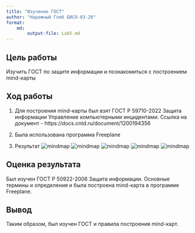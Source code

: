 ```yaml
---
title: "Изучение ГОСТ"
author: "Нарожный Глеб БИСО-03-20"
format: 
    md:
        output-file: Lab5.md
---
```


## Цель работы

Изучить ГОСТ по защите информации и познакомиться с построением mind-карты

## Ход работы

1.  Для построения mind-карты был взят ГОСТ Р 59710-2022 Защита информации Управление компьютерными инцидентами. Ссылка на документ - https://docs.cntd.ru/document/1200194356

2.  Была использована программа Freeplane

3.  Результат
![mindmap](~/Gost/mindmap1.jpg) 
![mindmap](~/Gost/mindmap.jpg)
![mindmap](~/Gost/mindmap2.jpg) 
![mindmap](~/Gost/mindmap3.jpg) 
![mindmap](~/Gost/mindmap4.jpg)

## Оценка результата

Был изучен ГОСТ Р 50922-2006 Защита информации. Основные термины и определения и была построена mind-карта в программе Freeplane.

## Вывод

Таким образом, был изучен ГОСТ и правила построения mind-карт.
